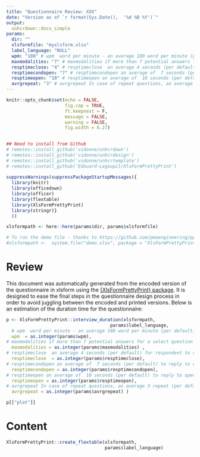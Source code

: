 ```yaml
---
title: "Questionnaire Review: XXX"
date: "Version as of `r format(Sys.Date(),  '%d %B %Y')`"
output:
  unhcrdown::docx_simple
params:
  dir: ""
  xlsformfile: "myxlsform.xlsx"
  label_language: "NULL"  
  wpm: "180" # wpm  word per minute - an average 180 word per minute (per default) required to read loudly the text
  maxmodalities: "7" # maxmodalities if more than 7 potential answers for a select question (per default)- then we assume that those modalities will not be read by the enumerator - but rather selected based on an open answer - and not be accounted for the modalities duration estimation 
  resptimeclose: "4" # resptimeclose  an average 4 seconds (per default) for respondent to reply for closed questions
  resptimecondopen: "7" # resptimecondopen an average of  7 seconds (per default) to reply to conditional text question (accounting for question type of "other, please specify"). 
  resptimeopen: "10" # resptimeopen an average of  10 seconds (per default) to reply to open text question. 
  avrgrepeat: "3" # avrgrepeat In case of repeat questions, an average 3 repeat (per default) is accounted for. 
---
```


```r
knitr::opts_chunk$set(echo = FALSE,  
                      fig.cap = TRUE, 
                      ft.keepnext = F, 
                      message = FALSE, 
                      warning = FALSE,
                      fig.width = 6.27)
 

## Need to install from Github
# remotes::install_github('vidonne/unhcrdown')
# remotes::install_github('vidonne/unhcrdesign')
# remotes::install_github('vidonne/unhcrtemplate')
# remotes::install_github('Edouard-Legoupil/XlsFormPrettyPrint')  
 
suppressWarnings(suppressPackageStartupMessages({
  library(knitr)
  library(officedown)
  library(officer)
  library(flextable)
  library(XlsFormPrettyPrint)
  library(stringr)}
  ))

xlsformpath <- here::here(params$dir, params$xlsformfile)

# To run the demo file - thanks to https://github.com/pmaengineering/ppp/tree/master/docs 
#xlsformpath <-  system.file("demo.xlsx", package = "XlsFormPrettyPrint")
```

# Review 

This document was automatically generated from the encoded version of the questionnaire in xlsform using the  [{XlsFormPrettyPrint} package](https://edouard-legoupil.github.io/XlsFormPrettyPrint/). It is designed to ease the final steps in the questionnaire design process in order to avoid juggling between the encoded and printed versions. Below is an estimation of the duration time for the questionnaire:
 

```r
p <- XlsFormPrettyPrint::interview_duration(xlsformpath, 
                                       params$label_language,
  # wpm  word per minute - an average 180 word per minute (per default) required to read loudly the text
  wpm  = as.integer(params$wpm),
# maxmodalities if more than 7 potential answers for a select question (per default)- then we assume that those modalities will not be read by the enumerator - but rather selected based on an open answer - and not be accounted for the modalities duration estimation
  maxmodalities = as.integer(params$maxmodalities) ,
# resptimeclose  an average 4 seconds (per default) for respondent to reply for closed questions
  resptimeclose  = as.integer(params$resptimeclose),
# resptimecondopen an average of  7 seconds (per default) to reply to conditional text question (accounting for question type of "other, please specify").
  resptimecondopen = as.integer(params$resptimecondopen),
# resptimeopen an average of  10 seconds (per default) to reply to open text question.
  resptimeopen = as.integer(params$resptimeopen),
# avrgrepeat In case of repeat questions, an average 3 repeat (per default) is accounted for.
  avrgrepeat = as.integer(params$avrgrepeat) )

p[["plot"]]
```

# Content

```r
XlsFormPrettyPrint::create_flextable(xlsformpath, 
                                     params$label_language)
```


